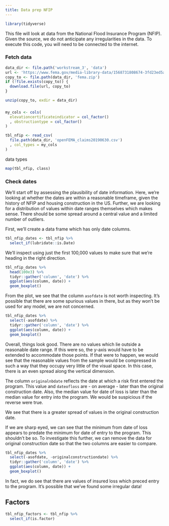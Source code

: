 ```yaml
---
title: Data prep NFIP
---
```


```r
library(tidyverse)
```

This file will look at data from the National Flood Insurance Program (NFIP). Given the source, we do not anticipate any irregularities in the data. To execute this code, you will need to be connected to the internet.

### Fetch data

```r
data_dir <- file.path('workstream_3', 'data')
url <- 'https://www.fema.gov/media-library-data/1568731808674-3fd23ed5a562879373c9a47e292e3d74/FIMA_NFIP_Redacted_Claims_Data_Set.zip'
copy_to <- file.path(data_dir, 'fema.zip')
if (!file.exists(copy_to)) {
  download.file(url, copy_to)  
}

unzip(copy_to, exdir = data_dir)
```

###

```r
my_cols <- cols(
  elevationcertificateindicator = col_factor()  
  , obstructiontype = col_factor()
)

tbl_nfip <- read_csv(
  file.path(data_dir, 'openFEMA_claims20190630.csv')
  , col_types = my_cols
)
```


data types

```r
map(tbl_nfip, class)
```

### Check dates

We'll start off by assessing the plausibility of date information. Here, we're looking at whether the dates are within a reasonable timeframe, given the history of NFIP and housing construction in the US. Further, we are looking for a distribution of values within date ranges themselves which makes sense. There should be some spread around a central value and a limited number of outliers.

First, we'll create a data frame which has only date columns.

```r
tbl_nfip_dates <- tbl_nfip %>% 
  select_if(lubridate::is.Date)
```

We'll inspect using just the first 100,000 values to make sure that we're heading in the right direction.

```r
tbl_nfip_dates %>% 
  head(100e3) %>% 
  tidyr::gather('column', 'date') %>% 
  ggplot(aes(column, date)) + 
  geom_boxplot()
```

From the plot, we see that the column `asofdate` is not worth inspecting. It's possible that there are some spurious values in there, but as they won't be used for any model, we are not concerned.

```r
tbl_nfip_dates %>% 
  select(-asofdate) %>% 
  tidyr::gather('column', 'date') %>% 
  ggplot(aes(column, date)) + 
  geom_boxplot()
```

Overall, things look good. There are no values which lie outside a reasonable date range. If this were so, the y-axis would have to be extended to accommodate those points. If that were to happen, we would see that the reasonable values from the sample would be compressed in such a way that they occupy very little of the visual space. In this case, there is an even spread along the vertical dimension.

The column `originalnbdate` reflects the date at which a risk first entered the program. This value and `dateofloss` are - on average - later than the original construction date. Also, the median value for date of loss is later than the median value for entry into the program. We would be suspicious if the reverse were true. 

We see that there is a greater spread of values in the original construction date. 

If we are sharp eyed, we can see that the minimum from date of loss appears to predate the minimum for date of entry to the program. This shouldn't be so. To investigate this further, we can remove the data for original construction date so that the two columns are easier to compare.

```r
tbl_nfip_dates %>% 
  select(-asofdate, -originalconstructiondate) %>% 
  tidyr::gather('column', 'date') %>% 
  ggplot(aes(column, date)) + 
  geom_boxplot()
```

In fact, we do see that there are values of insured loss which preced entry to the program. It's possible that we've found some irregular data!

## Factors

```r
tbl_nfip_factors <- tbl_nfip %>% 
  select_if(is.factor)
```

